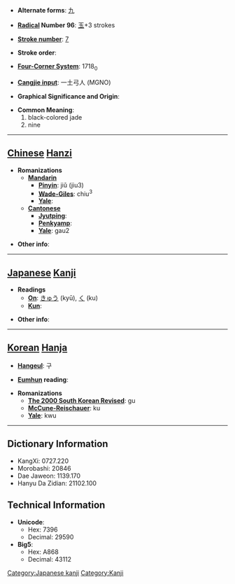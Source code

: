 * '''Alternate forms''': [[九]]

* '''[[Wiktionary:Chinese radical index| Radical]] Number 96''': [[Wiktionary:Chinese radical index 玉|玉]]+3 strokes

* '''[[Wiktionary:Chinese total strokes index|Stroke number]]''': [[Wiktionary:Chinese total strokes index 7|7]]

* '''Stroke order''': 

* '''[[Wiktionary:Chinese four corner index|Four-Corner System]]''': 1718<sub>0</sub>

* '''[[Wiktionary:Chinese Cangjie index|Cangjie input]]''': 一土弓人 (MGNO)

* '''Graphical Significance and Origin''': 

* '''Common Meaning''': 
*#black-colored jade
*#nine

----

== [[Chinese]] [[Hanzi]] ==

* '''Romanizations'''
** '''[[Mandarin]]'''
*** '''[[Pinyin]]''': jiǔ (jiu3)
*** '''[[Wade-Giles]]''': chiu<sup>3</sup>
*** '''[[Yale]]''': 
** '''[[Cantonese]]'''
*** '''[[Jyutping]]''':
*** '''[[Penkyamp]]''': 
*** '''[[Yale]]''': gau2

* '''Other info''': 

----

== [[Japanese]] [[Kanji]] ==

* '''Readings'''
** '''[[On]]''': [[きゅう]] (kyū), [[く]] (ku)
** '''[[Kun]]''': 

* '''Other info''':  

----

== [[Korean]] [[Hanja]] ==

* '''[[Hangeul]]''': 구

* '''[[Eumhun]] reading''': 

* '''Romanizations'''
** '''[[The 2000 South Korean Revised Romanization|The 2000 South Korean Revised]]''': gu
** '''[[McCune-Reischauer]]''': ku
** '''[[Yale]]''': kwu

----

== Dictionary Information ==

* KangXi: 0727.220
* Morobashi: 20846
* Dae Jaweon: 1139.170
* Hanyu Da Zidian: 21102.100

== Technical Information ==

* '''Unicode''':
** Hex: 7396
** Decimal: 29590
* '''Big5''':
** Hex: A868
** Decimal: 43112

[[Category:Japanese kanji]]
[[Category:Kanji]]